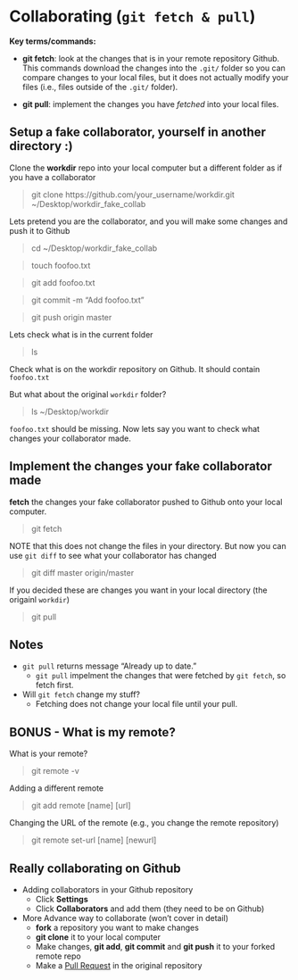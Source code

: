 # Collaborating (`git fetch & pull`)

**Key terms/commands:**

* **git fetch**: look at the changes that is in your remote repository Github. This commands download the changes into the `.git/` folder so you can compare changes to your local files, but it does not actually modify your files (i.e., files outside of the `.git/` folder). 

* **git pull**: implement the changes you have *fetched* into your local files. 


## Setup a fake collaborator, yourself in another directory :) 

Clone the **workdir** repo into your local computer but a different folder as if you have a collaborator

> git clone https://github.com/your_username/workdir.git ~/Desktop/workdir_fake_collab
	
Lets pretend you are the collaborator, and you will make some changes and push it to Github

> cd ~/Desktop/workdir_fake_collab

> touch foofoo.txt

> git add foofoo.txt

> git commit -m "Add foofoo.txt"

> git push origin master


Lets check what is in the current folder 

> ls

Check what is on the workdir repository on Github. It should contain `foofoo.txt`

But what about the original `workdir` folder? 

> ls ~/Desktop/workdir

`foofoo.txt` should be missing. Now lets say you want to check what changes your collaborator made. 

## Implement the changes your fake collaborator made

**fetch** the changes your fake collaborator pushed to Github onto your local computer. 

> git fetch

NOTE that this does not change the files in your directory. But now you can use `git diff` to see what your collaborator has changed

> git diff master origin/master

If you decided these are changes you want in your local directory (the origainl `workdir`)

> git pull

## Notes {-}
* `git pull` returns message "Already up to date."
	+ `git pull` impelment the changes that were fetched by `git fetch`, so fetch first. 
* Will `git fetch` change my stuff? 
	+ Fetching does not change your local file until your pull. 

## BONUS - What is my remote? {-}
What is your remote? 

> git remote -v

Adding a different remote

> git add remote [name] [url]

Changing the URL of the remote (e.g., you change the remote repository)

> git remote set-url [name] [newurl]


## Really collaborating on Github

* Adding collaborators in your Github repository
	+ Click **Settings**
	+ Click **Collaborators** and add them (they need to be on Github)
	
* More Advance way to collaborate (won't cover in detail)
	+ **fork** a repository you want to make changes 
	+ **git clone** it to your local computer
	+ Make changes, **git add**, **git commit** and **git push** it to your forked remote repo
	+ Make a [Pull Request](https://help.github.com/en/articles/creating-a-pull-request) in the original repository